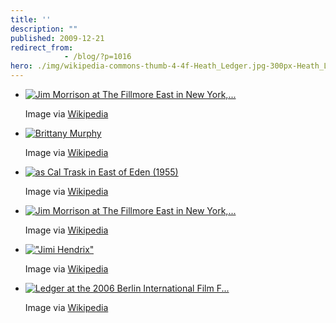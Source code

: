 ```yaml
---
title: ''
description: ""
published: 2009-12-21
redirect_from: 
            - /blog/?p=1016
hero: ./img/wikipedia-commons-thumb-4-4f-Heath_Ledger.jpg-300px-Heath_Ledger.jpg
---
```

- [![Jim Morrison at The Fillmore East in New York,...](http://upload.wikimedia.org/wikipedia/en/5/50/Jim_Morrison_-_Fillmore_East.jpg "Jim Morrison at The Fillmore East in New York,...")](http://en.wikipedia.org/wiki/Image:Jim_Morrison_-_Fillmore_East.jpg)

  Image via [Wikipedia](http://en.wikipedia.org/wiki/Image:Jim_Morrison_-_Fillmore_East.jpg)


- [![Brittany Murphy](./img/wikipedia-commons-thumb-9-91-Brittanymurphynavy.jpg-300px-Brittanymurphynavy.jpg "Brittany Murphy")](http://commons.wikipedia.org/wiki/Image:Brittanymurphynavy.jpg)

  Image via [Wikipedia](http://commons.wikipedia.org/wiki/Image:Brittanymurphynavy.jpg)


- [![as Cal Trask in East of Eden (1955)](./img/wikipedia-commons-thumb-a-a4-James_Dean_in_East_of_Eden_trailer_2.jpg-300px-James_Dean_in_East_of_Eden_trailer_2.jpg "as Cal Trask in East of Eden (1955)")](http://commons.wikipedia.org/wiki/Image:James_Dean_in_East_of_Eden_trailer_2.jpg)

  Image via [Wikipedia](http://commons.wikipedia.org/wiki/Image:James_Dean_in_East_of_Eden_trailer_2.jpg)


- [![Jim Morrison at The Fillmore East in New York,...](http://upload.wikimedia.org/wikipedia/en/5/50/Jim_Morrison_-_Fillmore_East.jpg "Jim Morrison at The Fillmore East in New York,...")](http://en.wikipedia.org/wiki/Image:Jim_Morrison_-_Fillmore_East.jpg)

  Image via [Wikipedia](http://en.wikipedia.org/wiki/Image:Jim_Morrison_-_Fillmore_East.jpg)


- [![&quot;Jimi Hendrix&quot;](http://upload.wikimedia.org/wikipedia/en/5/5f/Jimmy_Hendrix.JPG "&quot;Jimi Hendrix&quot;")](http://en.wikipedia.org/wiki/Image:Jimmy_Hendrix.JPG)

  Image via [Wikipedia](http://en.wikipedia.org/wiki/Image:Jimmy_Hendrix.JPG)


- [![Ledger at the 2006 Berlin International Film F...](./img/wikipedia-commons-thumb-4-4f-Heath_Ledger.jpg-300px-Heath_Ledger.jpg "Ledger at the 2006 Berlin International Film F...")](http://commons.wikipedia.org/wiki/Image:Heath_Ledger.jpg)

  Image via [Wikipedia](http://commons.wikipedia.org/wiki/Image:Heath_Ledger.jpg)